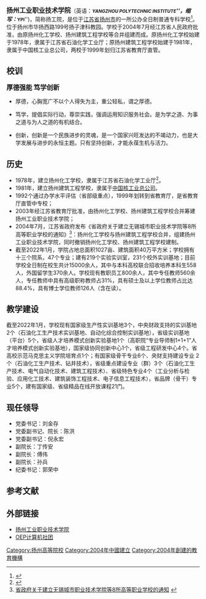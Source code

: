 {{newsrelease|time=2017-02-27T11:19:30+00:00}}
{{高校
| name = 扬州工业职业技术学院
| image =
| logo =
| motto =
| rector =
| type = 公办
| established =2004年
| location = {{PRC}}[[江苏省|江苏省]][[扬州市|扬州市]]
| students =
| staff =
| campus =
| address =
| telephone =
| area =
| sports =
| website =http://www.ypi.edu.cn/
}}
<big>'''扬州工业职业技术学院'''</big>（英语：'''''<small>YANGZHOU POLYTECHNIC INSTITUTE</small>'''''，缩写：'''''<small>YPI</small>''''')，简称扬工院，是位于[[江苏省|江苏省]][[扬州市|扬州市]]的一所公办全日制普通专科学校<ref>{{Cite web |url=http://www.ypi.edu.cn/s/1/t/8/a/813/info.jspy |title=扬州工业职业技术学院简介 |access-date=2010-10-26 |archive-url=https://web.archive.org/web/20110601224852/http://www.ypi.edu.cn/s/1/t/8/a/813/info.jspy |archive-date=2011-06-01 |dead-url=yes }}</ref>。位于扬州市华扬西路199号扬子津科教园。学校于2004年7月经江苏省人民政府批准，由原扬州化工学校、扬州建筑工程学校等合并组建而成。原扬州化工学校始建于1978年，隶属于江苏省石油化学工业厅；原扬州建筑工程学校始建于1981年，隶属于中国核工业总公司，两校于1999年划归江苏省教育厅直管。

== 校训 ==
'''<big>厚德强能 笃学创新</big>'''

* 厚德，心胸宽广不以个人得失为主，重公轻私，谓之厚德。

* 笃学，提倡实际行动，尊崇实践，强调运用知识服务社会。是为学之道、为事之道与为人之道的有机结合。

* 创新，创新是一个民族进步的灵魂，是一个国家兴旺发达的不竭动力，也是大学发展与进步的永恒主题。只有坚持创新，才能永葆生机与活力。

== 历史 ==
*1978年，建立扬州化工学校，隶属于江苏省石油化学工业厅<ref>{{Cite web|title=九、江苏省石油化学工业厅－江苏省志·化学工业志|url=http://jssdfz.jiangsu.gov.cn/szbook/slsz/hxgyz/D18/D1J9.HTM|access-date=2022-04-15|work=jssdfz.jiangsu.gov.cn}}</ref>。
*1981年，建立扬州建筑工程学校，隶属于[[中国核工业总公司|中国核工业总公司]]。
*1992个通过办学水平评估（省部级重点），1999年划转到省教育厅，是省教育厅直管中专校；
*2003年经江苏省教育厅批准，由扬州化工学校、扬州建筑工程学校合并筹建扬州工业职业技术学院；
*2004年7月，江苏省政府发布《省政府关于建立无锡城市职业技术学院等8所高等职业学校的通知》<ref>[http://www.flssw.com/fagui/info/8030696/ 省政府关于建立无锡城市职业技术学院等8所高等职业学校的通知] {{webarchive|url=https://archive.is/20121216062952/http://www.flssw.com/fagui/info/8030696/ |date=2012-12-16 }}</ref>：扬州化工学校与扬州建筑工程学校合并，组建扬州工业职业技术学院，同时撤销扬州化工学校、扬州建筑工程学校建制。
*截至2022年1月，学院占地总面积1027亩、建筑面积40万平方米；学校拥有十三个院系，47个专业；建有219个实验实训室，231个校外实训基地；目前学校全日制在校生共计15000余人，其中与本科高校联合招收培养本科生558人，外国留学生370余人。学校现有教职员工800余人，其中专任教师560余人，专任教师中具有高级职称教师占31%，具有硕士及以上学位教师占比达88.4%，具有博士学位教师126人（含在读）。

== 教学建设 ==
截至2022年1月，学校现有国家级生产性实训基地3个，中央财政支持的实训基地2个（石油化工生产技术实训基地、自动化综合控制实训基地），省级实训基地（平台）5个，省级人才培养模式创新实验基地1个（高职院“专业导师制1+1+1”人才培养模式创新实验基地），国家级协同创新中心1个，省级工程研发中心4个。省高校示范马克思主义学院培育点1个；有国家级骨干专业6个、央财支持建设专业 2个（石油化工生产技术、钻井技术），省级重点建设专业（群）3个（石油化工生产技术、电气自动化技术、建筑工程技术）、省级特色专业4个（工业分析与检验、应用化工技术、建筑装饰工程技术、电子信息工程技术），省品牌（骨干）专业5个，建有国家级、省级精品在线开放课程21门。

== 现任领导 ==

* 党委书记：刘金存
* 党委副书记、院长：陈洪
* 党委副书记：倪永宏
* 副院长：丁传安
* 副院长：傅伟
* 副院长：孙兵
* 纪委书记：郭荣中

== 参考文献 ==
{{reflist}}
== 外部链接 ==
* [https://web.archive.org/web/20100901102009/http://www.yzcit.cn/ 扬州工业职业技术学院]
* [https://web.archive.org/web/20161125043608/http://www.ypioep.com/ OEP计算机社团]

{{江苏高等院校|nocat}}
{{扬州|state=autocollapse}}
[[Category:扬州高等院校|Category:扬州高等院校]]
[[Category:2004年中國建立|Category:2004年中國建立]]
[[Category:2004年創建的教育機構|Category:2004年創建的教育機構]]